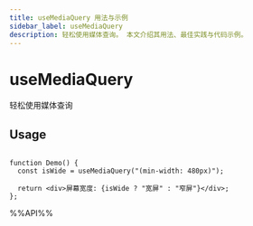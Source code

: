 ```yaml
---
title: useMediaQuery 用法与示例
sidebar_label: useMediaQuery
description: 轻松使用媒体查询。 本文介绍其用法、最佳实践与代码示例。
---
```

# useMediaQuery

轻松使用媒体查询

## Usage

```tsx live

function Demo() {
  const isWide = useMediaQuery("(min-width: 480px)");

  return <div>屏幕宽度: {isWide ? "宽屏" : "窄屏"}</div>;
};

```

%%API%%